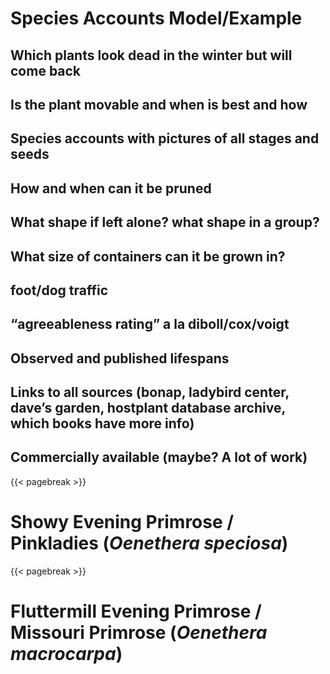 # Species Accounts Model/Example

## Which plants look dead in the winter but will come back

## Is the plant movable and when is best and how

## Species accounts with pictures of all stages and seeds

## How and when can it be pruned

## What shape if left alone? what shape in a group?

## What size of containers can it be grown in?

## foot/dog traffic

## "agreeableness rating" a la diboll/cox/voigt

## Observed and published lifespans

## Links to all sources (bonap, ladybird center, dave's garden, hostplant database archive, which books have more info)

## Commercially available (maybe? A lot of work)

{{< pagebreak >}}


# Showy Evening Primrose / Pinkladies (*Oenethera speciosa*)

{{< pagebreak >}}


# Fluttermill Evening Primrose / Missouri Primrose (*Oenethera macrocarpa*)
